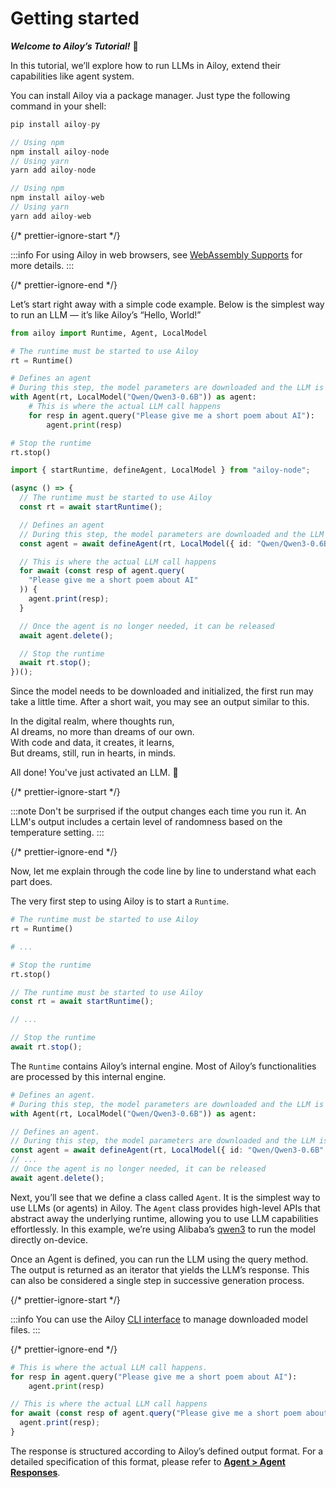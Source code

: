 # Getting started

**_Welcome to Ailoy’s Tutorial!_** 🤗

In this tutorial, we’ll explore how to run LLMs in Ailoy, extend their
capabilities like agent system.

You can install Ailoy via a package manager. Just type the following command in
your shell:

<CodeTabs>

```python
pip install ailoy-py
```

```typescript
// Using npm
npm install ailoy-node
// Using yarn
yarn add ailoy-node
```

```typescript web
// Using npm
npm install ailoy-web
// Using yarn
yarn add ailoy-web
```

</CodeTabs>

{/* prettier-ignore-start */}

:::info
For using Ailoy in web browsers, see [WebAssembly Supports](./webassembly-supports.mdx) for more details.
:::

{/* prettier-ignore-end */}

Let’s start right away with a simple code example. Below is the simplest way to
run an LLM — it’s like Ailoy’s “Hello, World!”

<CodeTabs>

```python
from ailoy import Runtime, Agent, LocalModel

# The runtime must be started to use Ailoy
rt = Runtime()

# Defines an agent
# During this step, the model parameters are downloaded and the LLM is set up for execution
with Agent(rt, LocalModel("Qwen/Qwen3-0.6B")) as agent:
    # This is where the actual LLM call happens
    for resp in agent.query("Please give me a short poem about AI"):
        agent.print(resp)

# Stop the runtime
rt.stop()
```

```typescript
import { startRuntime, defineAgent, LocalModel } from "ailoy-node";

(async () => {
  // The runtime must be started to use Ailoy
  const rt = await startRuntime();

  // Defines an agent
  // During this step, the model parameters are downloaded and the LLM is set up for execution
  const agent = await defineAgent(rt, LocalModel({ id: "Qwen/Qwen3-0.6B" }));

  // This is where the actual LLM call happens
  for await (const resp of agent.query(
    "Please give me a short poem about AI"
  )) {
    agent.print(resp);
  }

  // Once the agent is no longer needed, it can be released
  await agent.delete();

  // Stop the runtime
  await rt.stop();
})();
```

</CodeTabs>

Since the model needs to be downloaded and initialized, the first run may take a
little time. After a short wait, you may see an output similar to this.

<TerminalBox>

In the digital realm, where thoughts run,  
AI dreams, no more than dreams of our own.  
With code and data, it creates, it learns,  
But dreams, still, run in hearts, in minds.

</TerminalBox>

All done! You've just activated an LLM. 🎉

{/* prettier-ignore-start */}

:::note 
Don't be surprised if the output changes each time you run it. An LLM's
output includes a certain level of randomness based on the temperature setting.
:::

{/* prettier-ignore-end */}

Now, let me explain through the code line by line to understand what each part
does.

The very first step to using Ailoy is to start a `Runtime`.

<CodeTabs>

```python
# The runtime must be started to use Ailoy
rt = Runtime()

# ...

# Stop the runtime
rt.stop()
```

```typescript
// The runtime must be started to use Ailoy
const rt = await startRuntime();

// ...

// Stop the runtime
await rt.stop();
```

</CodeTabs>

The `Runtime` contains Ailoy’s internal engine. Most of Ailoy’s functionalities
are processed by this internal engine.

<CodeTabs>

```python
# Defines an agent.
# During this step, the model parameters are downloaded and the LLM is set up for execution
with Agent(rt, LocalModel("Qwen/Qwen3-0.6B")) as agent:
```

```typescript
// Defines an agent.
// During this step, the model parameters are downloaded and the LLM is set up for execution
const agent = await defineAgent(rt, LocalModel({ id: "Qwen/Qwen3-0.6B" }));
// ...
// Once the agent is no longer needed, it can be released
await agent.delete();
```

</CodeTabs>

Next, you’ll see that we define a class called `Agent`. It is the simplest way
to use LLMs (or agents) in Ailoy. The `Agent` class provides high-level APIs
that abstract away the underlying runtime, allowing you to use LLM capabilities
effortlessly. In this example, we’re using Alibaba’s
[qwen3](https://github.com/QwenLM/Qwen3) to run the model directly on-device.

Once an Agent is defined, you can run the LLM using the query method. The output
is returned as an iterator that yields the LLM’s response. This can also be
considered a single step in successive generation process.

{/* prettier-ignore-start */}

:::info
You can use the Ailoy
[CLI interface](../concepts/command-line-interfaces) to manage downloaded model
files. 
:::

{/* prettier-ignore-end */}

<CodeTabs>

```python
# This is where the actual LLM call happens.
for resp in agent.query("Please give me a short poem about AI"):
    agent.print(resp)
```

```typescript
// This is where the actual LLM call happens
for await (const resp of agent.query("Please give me a short poem about AI")) {
  agent.print(resp);
}
```

</CodeTabs>

The response is structured according to Ailoy’s defined output format. For a
detailed specification of this format, please refer to
**[Agent > Agent Responses](../concepts/agent#agent-responses)**.
